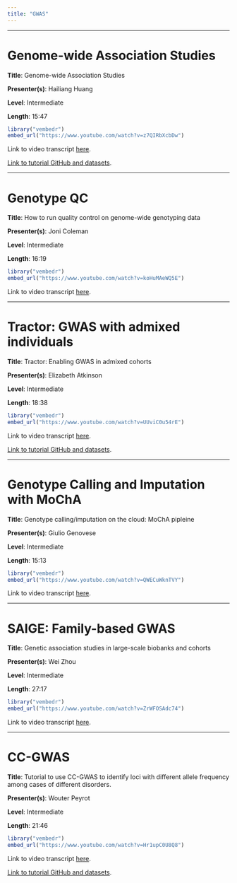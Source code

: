 ```yaml
---
title: "GWAS"
---
```


------------------------------------------------------------------------

# Genome-wide Association Studies

**Title**: Genome-wide Association Studies

**Presenter(s)**: Hailiang Huang

**Level**: Intermediate

**Length**: 15:47

```r
library("vembedr")
embed_url("https://www.youtube.com/watch?v=z7QIRbXcbDw")
```

Link to video transcript [here](software_gwas_transcript.qmd#sec-video1).

[Link to tutorial GitHub and datasets](https://github.com/thehuanglab/gwas-tutorial).

------------------------------------------------------------------------

# Genotype QC 

**Title**: How to run quality control on genome-wide genotyping data

**Presenter(s)**: Joni Coleman

**Level**: Intermediate

**Length**: 16:19

```r
library("vembedr")
embed_url("https://www.youtube.com/watch?v=koHuMAeWQ5E")
```

Link to video transcript [here](software_gwas_transcript.qmd#sec-video2).

------------------------------------------------------------------------

# Tractor: GWAS with admixed individuals

**Title**: Tractor: Enabling GWAS in admixed cohorts

**Presenter(s)**: Elizabeth Atkinson

**Level**: Intermediate

**Length**: 18:38

```r
library("vembedr")
embed_url("https://www.youtube.com/watch?v=UUviC0u54rE")
```

Link to video transcript [here](software_gwas_transcript.qmd#sec-video3).

[Link to tutorial GitHub and datasets](https://atkinson-lab.github.io/Tractor-tutorial/).

------------------------------------------------------------------------

# Genotype Calling and Imputation with MoChA

**Title**: Genotype calling/imputation on the cloud: MoChA pipleine

**Presenter(s)**: Giulio Genovese

**Level**: Intermediate

**Length**: 15:13

```r
library("vembedr")
embed_url("https://www.youtube.com/watch?v=QWECuWknTVY")
```

Link to video transcript [here](software_gwas_transcript.qmd#sec-video4).

------------------------------------------------------------------------

# SAIGE: Family-based GWAS

**Title**: Genetic association studies in large-scale biobanks and cohorts

**Presenter(s)**: Wei Zhou

**Level**: Intermediate

**Length**: 27:17

```r
library("vembedr")
embed_url("https://www.youtube.com/watch?v=ZrWFOSAdc74")
```

Link to video transcript [here](software_gwas_transcript.qmd#sec-video5).

------------------------------------------------------------------------

# CC-GWAS

**Title**: Tutorial to use CC-GWAS to identify loci with different allele frequency among cases of different disorders.

**Presenter(s)**: Wouter Peyrot

**Level**: Intermediate

**Length**: 21:46

```r
library("vembedr")
embed_url("https://www.youtube.com/watch?v=Hr1upC0U8Q8")
```

Link to video transcript [here](software_gwas_transcript.qmd#sec-video6).

[Link to tutorial GitHub and datasets](https://github.com/wouterpeyrot/CCGWAS).
